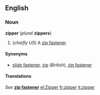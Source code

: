 ==English==
===Noun===
'''zipper''' (''plural'' '''zippers''')

#(''chiefly US'') A [[zip fastener]].

====Synonyms====
*[[slide fastener]], [[zip]] (''British''), [[zip fastener]]

====Translations====
''See'' '''[[zip fastener]]'''
[[el:Zipper]]
[[fr:zipper]]
[[it:zipper]]